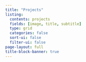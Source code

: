 ---
title: "Projects"
listing: 
  contents: projects
  fields: [image, title, subtitle]
  type: grid
  categories: false
  sort-ui: false
  filter-ui: false
page-layout: full
title-block-banner: true
---
